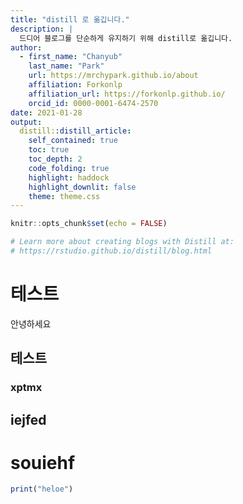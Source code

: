 ```yaml
---
title: "distill 로 옮깁니다."
description: |
  드디어 블로그를 단순하게 유지하기 위해 distill로 옮깁니다.
author:
  - first_name: "Chanyub"
    last_name: "Park"
    url: https://mrchypark.github.io/about
    affiliation: Forkonlp
    affiliation_url: https://forkonlp.github.io/
    orcid_id: 0000-0001-6474-2570
date: 2021-01-28
output:
  distill::distill_article:
    self_contained: true
    toc: true
    toc_depth: 2
    code_folding: true
    highlight: haddock
    highlight_downlit: false
    theme: theme.css
---
```


```r
knitr::opts_chunk$set(echo = FALSE)

# Learn more about creating blogs with Distill at:
# https://rstudio.github.io/distill/blog.html

```

# 테스트

안녕하세요

## 테스트

### xptmx

## iejfed


# souiehf


```r
print("heloe")
```
